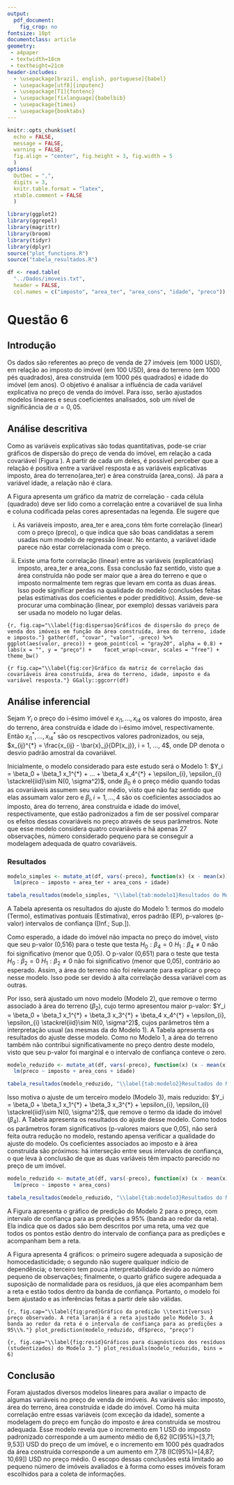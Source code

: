```yaml
---
output: 
  pdf_document:
    fig_crop: no
fontsize: 10pt
documentclass: article
geometry: 
 - a4paper
 - textwidth=18cm
 - textheight=21cm
header-includes:
  - \usepackage[brazil, english, portuguese]{babel}
  - \usepackage[utf8]{inputenc}
  - \usepackage[T1]{fontenc}
  - \usepackage[fixlanguage]{babelbib}
  - \usepackage{times}
  - \usepackage{booktabs}
---
```


```r
knitr::opts_chunk$set(
  echo = FALSE, 
  message = FALSE,
  warning = FALSE,
  fig.align = "center", fig.height = 3, fig.width = 5
  )
options(
  OutDec = ",", 
  digits = 3, 
  knitr.table.format = "latex", 
  xtable.comment = FALSE
  )
```

```r
library(ggplot2)
library(ggrepel)
library(magrittr)
library(broom)
library(tidyr)
library(dplyr)
source("plot_functions.R")
source("tabela_resultados.R")
```

```r
df <- read.table(
  "../Dados/imoveis.txt", 
  header = FALSE, 
  col.names = c("imposto", "area_ter", "area_cons", "idade", "preco"))
```

# Questão 6

## Introdução

Os dados são referentes ao preço de venda de 27 imóveis (em 1000 USD), em relação ao imposto do imóvel (em 100 USD), área do terreno (em 1000 pés quadrados), área construída  (em 1000 pés quadrados) e idade do imóvel (em anos). O objetivo é analisar a influência de cada variável explicativa no preço de venda do imóvel. Para isso, serão ajustados modelos lineares e seus coeficientes analisados, sob um nível de significância de $\alpha=0,05$.

## Análise descritiva

Como as variáveis explicativas são todas quantitativas, pode-se criar gráficos de dispersão do preço de venda do imóvel, em relação a cada covariável (Figura \ref{fig:dispersao}). A partir de cada um deles, é possível perceber que a relação é positiva entre a variável resposta e as variáveis explicativas imposto, área do terreno(area_ter) e área construída (area_cons). Já para a variável idade, a relação não é clara.

A Figura \ref{fig:cor} apresenta um gráfico da matriz de correlação - cada célula (quadrado) deve ser lido como a correlação entre a covariável de sua linha e coluna codificada pelas cores apresentadas na legenda. Ele sugere que

i) As variáveis imposto, area_ter e area_cons têm forte correlação (linear) com o preço (preco), o que indica que são boas candidatas a serem usadas num modelo de regressão linear. No entanto, a variável idade parece não estar correlacionada com o preço.

ii) Existe uma forte correlação (linear) entre as variáveis (explicatórias) imposto, area_ter e area_cons. Essa conclusão faz sentido, visto que a área construída não pode ser maior que a área do terreno e que o imposto normalmente tem regras que levam em conta as duas áreas. Isso pode significar perdas na qualidade do modelo (conclusões feitas pelas estimativas dos coeficientes e poder prediditivo). Assim, deve-se procurar uma combinação (linear, por exemplo) dessas variáveis para ser usada no modelo no lugar delas.

```{r, fig.cap="\\label{fig:dispersao}Gráficos de dispersão do preço de venda dos imóveis em função da área construída, área do terreno, idade e imposto."}
gather(df, "covar", "valor", -preco) %>% 
  ggplot(aes(valor, preco)) + geom_point(col = "gray20", alpha = 0.8) + 
  labs(x = "", y = "preço") + 
  facet_wrap(~covar, scales = "free") + theme_bw()
```

```{r fig.cap="\\label{fig:cor}Gráfico da matriz de correlação das covariáveis área construída, área do terreno, idade, imposto e da variável resposta."}
GGally::ggcorr(df)
```

## Análise inferencial

Sejam $Y_i$ o preço do i-ésimo imóvel e $x_{i1}, ..., x_{i4}$ os valores do imposto, área do terreno, área construída e idade do i-ésimo imóvel, respectivamente. Então $x_{i1}^{*}, ..., x_{i4}^{*}$ são os rescpectivos valores padronizados, ou seja, $x_{ij}^{*} = \frac{x_{ij} - \bar{x}_j}{DP(x_j)}, i = 1, ..., 4$, onde DP denota o desvio padrão amostral da covariável.

Inicialmente, o modelo considerado para este estudo será o Modelo 1: $Y_i = \beta_0 + \beta_1 x_1^{*} + ... + \beta_4 x_4^{*}  + \epsilon_{i}, \epsilon_{i} \stackrel{iid}\sim N(0, \sigma^2)$, onde $\beta_0$ é o preço médio quando todas as covariáveis assumem seu valor médio, visto que não faz sentido que elas assumam valor zero e $\beta_i, i = 1, ..., 4$ são os coeficientes associados ao imposto, área do terreno, área construída e idade do imóvel, respectivamente, que estão padronizados a fim de ser possível comparar os efeitos dessas covariáveis no preço através de seus parâmetros. Note que esse modelo considera quatro covariáveis e há apenas 27 observações, número considerado pequeno para se conseguir a modelagem adequada de quatro covariáveis.

### Resultados

```r
modelo_simples <- mutate_at(df, vars(-preco), function(x) (x - mean(x)) / sd(x)) %$% 
  lm(preco ~ imposto + area_ter + area_cons + idade)

tabela_resultados(modelo_simples, "\\label{tab:modelo1}Resultados do Modelo 1.")
```

A Tabela \ref{tab:modelo1} apresenta os resultados do ajuste do Modelo 1: termos do modelo (Termo), estimativas pontuais (Estimativa), erros padrão (EP), p-valores (p-valor) intervalos de confiança ([Inf.; Sup.]).

Como esperado, a idade do imóvel não impacta no preço do imóvel, visto que seu p-valor (0,516) para o teste que testa $H_0: \beta_4=0$ \textit{vs} $H_1: \beta_4\ne0$ não foi significativo (menor que 0,05). O p-valor (0,651) para o teste que testa $H_0: \beta_2=0$ \textit{vs} $H_1: \beta_2\ne0$ não foi significativo (menor que 0,05), contrário ao esperado. Assim, a área do terreno não foi relevante para explicar o preço nesse modelo. Isso pode ser devido à alta correlação dessa variável com as outras.

Por isso, será ajustado um novo modelo (Modelo 2), que remove o termo associado à área do terreno ($\beta_2$), cujo termo apresentou maior p-valor: $Y_i = \beta_0 + \beta_1 x_1^{*} + \beta_3 x_3^{*} + \beta_4 x_4^{*} + \epsilon_{i}, \epsilon_{i} \stackrel{iid}\sim N(0, \sigma^2)$, cujos parâmetros têm a interpretação usual (as mesmas da do Modelo 1). A Tabela \ref{tab:modelo2} apresenta os resultados do ajuste desse modelo. Como no Modelo 1, a área do terreno também não contribui significativamente no preço dentro deste modelo, visto que seu p-valor foi marginal e o intervalo de confiança conteve o zero.

```r
modelo_reduzido <- mutate_at(df, vars(-preco), function(x) (x - mean(x)) / sd(x)) %$% 
  lm(preco ~ imposto + area_cons + idade)

tabela_resultados(modelo_reduzido, "\\label{tab:modelo2}Resultados do Modelo 2.")
```


Isso motiva o ajuste de um terceiro modelo (Modelo 3), mais reduzido: $Y_i = \beta_0 + \beta_1 x_1^{*} + \beta_3 x_3^{*} + \epsilon_{i}, \epsilon_{i} \stackrel{iid}\sim N(0, \sigma^2)$, que remove o termo da idade do imóvel ($\beta_4$). A Tabela \ref{tab:modelo3} apresenta os resultados do ajuste desse modelo. Como todos os parâmetros foram significativos (p-valores maiors que 0,05), não será feita outra redução no modelo, restando apensa verificar a qualidade do ajuste do modelo. Os coeficientes associados ao imposto e à área construída são próximos: há interseção entre seus intervalos de confiança, o que leva à conclusão de que as duas variáveis têm impacto parecido no preço de um imóvel.

```r
modelo_reduzido <- mutate_at(df, vars(-preco), function(x) (x - mean(x)) / sd(x)) %$% 
  lm(preco ~ imposto + area_cons)

tabela_resultados(modelo_reduzido, "\\label{tab:modelo3}Resultados do Modelo 3.")
```


A Figura \ref{fig:pred} apresenta o gráfico de predição do Modelo 2 para o preço, com intervalo de confiança para as predições a 95\% (banda ao redor da reta). Ela indica que os dados são bem descritos por uma reta, uma vez que todos os pontos estão dentro do intervalo de confiança para as predições e acompanham bem a reta.

A Figura \ref{fig:resid} apresenta 4 gráficos: o primeiro sugere adequada a suposição de homocedasticidade; o segundo não sugere qualquer indício de dependência; o terceiro tem pouca interpretabilidade devido ao número pequeno de observações; finalmente, o quarto gráfico sugere adequada a suposição de normalidade para os resíduos, já que eles acompanham bem a reta e estão todos dentro da banda de confiança. Portanto, o modelo foi bem ajustado e as inferências feitas a partir dele são válidas.

```{r, fig.cap="\\label{fig:pred}Gráfico da predição \\textit{versus} preço observado. A reta laranja é a reta ajustado pelo Modelo 3. A banda ao redor da reta é o intervalo de confiança para as predições a 95\\%."}
plot_prediction(modelo_reduzido, df$preco, "preço")
```

```{r, fig.cap="\\label{fig:resid}Gráficos para diagnósticos dos resíduos (studentizados) do Modelo 3."}
plot_residuals(modelo_reduzido, bins = 6)
```

## Conclusão

Foram ajustados diversos modelos lineares para avaliar o impacto de algumas variáveis no preço de venda de imóveis. As variáveis são: imposto, área do terreno, área construída e idade do imóvel. Como há muita correlação entre essas variáveis (com exceção da idade), somente a modelagem do preço em função do imposto e área construída se mostrou adequada. Esse modelo revela que o incremento em 1 USD do imposto padronizado corresponde a um aumento médio de 6,62 (IC(95%)=[3,71; 9,53]) USD do preço de um imóvel, e o incremento em 1000 pés quadrados da área construída corresponde a um aumento em 7,78 (IC(95%)=[4,87; 10,69]) USD no preço médio. O escopo dessas conclusões está limitado ao pequeno número de imóveis avaliados e à forma como esses imóveis foram escolhidos para a coleta de informações.
